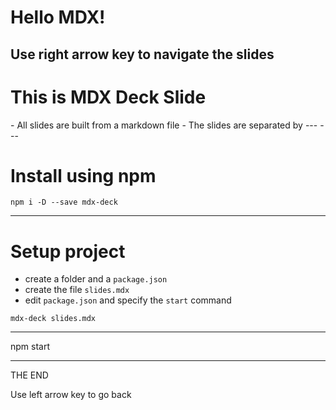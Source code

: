 # Hello MDX!
Use right arrow key to navigate the slides
--- 

# This is MDX Deck Slide
<Steps>
- All slides are built from a markdown file
- The slides are separated by ---
</Steps>
--- 

# Install using npm
```
npm i -D --save mdx-deck
```
--- 

# Setup project
- create a folder and a ```package.json```
- create the  file ```slides.mdx``` 
- edit ```package.json``` and specify the ```start``` command
```
mdx-deck slides.mdx
```
--- 

npm start

---

THE END

Use left arrow key to go back